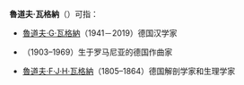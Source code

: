 '''魯道夫·瓦格納'''（{{lang-de|Rudolf Wagner}}）可指：

*[[魯道夫·G·瓦格納|魯道夫·G·瓦格納]]（1941－2019）德国汉学家
*{{le|鲁道夫·瓦格纳-雷吉尼|Rudolf Wagner-Régeny}}（1903–1969）生于罗马尼亚的德国作曲家
*[[魯道夫·F·J·H·瓦格納|魯道夫·F·J·H·瓦格納]]（1805–1864）德国解剖学家和生理学家

{{Disambiguation|Cat=六字人名譯名消歧義}}